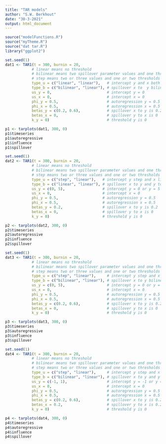 ```yaml
---
title: "TAR models"
author: "S.W. Berkhout"
date: "30-3-2021"
output: html_document
---
```


```r
source("modelFunctions.R")
source("myTheme.R")
source("dat tar.R")
library("ggplot2")
```

```r
set.seed(1)
dat1 <- TAR1(t = 300, burnin = 20,
            # linear means no threshold
            # bilinear means two spillover parameter values and one threshold
            # step means two or three values and one or two thresholds
            type_u = c("linear", "linear"),   # intercept y and x both linear
            type_b = c("bilinear", "linear"), # spillover x to  y bilinear, and y to x linear          
            us_y = 0,                         # intercept y = 0
            us_x = 0,                         # intercept x = 0
            phi_y = 0.5,                      # autoregression y = 0.5
            phi_x = 0.5,                      # autoregression x = 0.5
            betas_y = c(0.2, 0.6),            # spillover x to y is 0.2 or 0.6 depending on threshold
            betas_x = 0,                      # spillover y to x is 0
            k_y = 0)                          # threshold y is 0
```

```r
p1 <- tarplots(dat1, 300, 0)
p1$timeseries
p1$autoregressive
p1$influence
p1$spillover
```


```r
set.seed(1)
dat2 <- TAR1(t = 300, burnin = 20,
            # linear means no threshold
            # bilinear means two spillover parameter values and one threshold
            # step means two or three values and one or two thresholds
            type_u = c("step", "linear"),   # intercept y step and x linear
            type_b = c("linear", "linear"), # spillover x to y and y to x both linear          
            us_y = c(0, 5),                 # intercept y = 0 or y = 5 depending on threshold
            us_x = 0,                       # intercept x = 0
            phi_y = 0.5,                    # autoregression y = 0.5
            phi_x = 0.5,                    # autoregression x = 0.5
            betas_y = 0.2,                  # spillover x to y is 0.2
            betas_x = 0,                    # spillover y to x is 0
            k_y = 0)                        # threshold y is 0
```

```r
p2 <- tarplots(dat2, 300, 0)
p2$timeseries
p2$autoregressive
p2$influence
p2$spillover
```

```r
set.seed(1)
dat3 <- TAR1(t = 300, burnin = 20,
            # linear means no threshold
            # bilinear means two spillover parameter values and one threshold
            # step means two or three values and one or two thresholds
            type_u = c("step", "linear"),     # intercept y step and x linear
            type_b = c("bilinear", "linear"), # spillover x to y bilinear and y to x linear          
            us_y = c(0, 5),                   # intercept y = 0 or y = 5 depending on threshold
            us_x = 0,                         # intercept x = 0
            phi_y = 0.5,                      # autoregression y = 0.5
            phi_x = 0.5,                      # autoregression x = 0.5
            betas_y = c(0.2, 0.6),            # spillover x to y is 0.2 or 0.6 depending on threshold
            betas_x = 0,                      # spillover y to x is 0
            k_y = 0)                          # threshold y is 0
```

```r
p3 <- tarplots(dat3, 300, 0)
p3$timeseries
p3$autoregressive
p3$influence
p3$spillover
```

```r
set.seed(1)
dat4 <- TAR1(t = 300, burnin = 20,
            # linear means no threshold
            # bilinear means two spillover parameter values and one threshold
            # step means two or three values and one or two thresholds
            type_u = c("step", "linear"),     # intercept y step and x linear
            type_b = c("bilinear", "linear"), # spillover x to y and y to x both linear          
            us_y = c(-1, 1),                  # intercept y = -1 or y = 1 depending on threshold
            us_x = 0,                         # intercept x = 0
            phi_y = 0.5,                      # autoregression y = 0.5
            phi_x = 0.5,                      # autoregression x = 0.5
            betas_y = c(0.2, 0.6),            # spillover x to y is 0.2 or 0.6 depending on threshold
            betas_x = 0.2,                    # spillover y to x is 0.2
            k_y = 0)                          # threshold y is 0
```

```r
p4 <- tarplots(dat4, 300, 0)
p4$timeseries
p4$autoregressive
p4$influence
p4$spillover
```